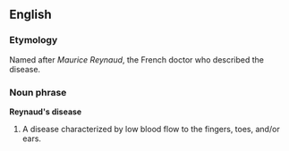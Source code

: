 ==English==

===Etymology===
Named after ''Maurice Reynaud'', the French doctor who described the disease.

===Noun phrase===
'''Reynaud's disease'''

#A disease characterized by low blood flow to the fingers, toes, and/or ears.